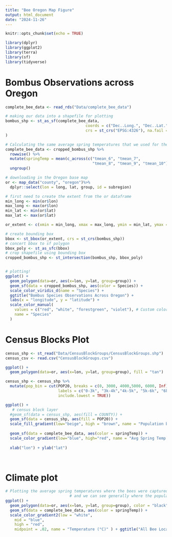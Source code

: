 ```yaml
---
title: "Bee Oregon Map Figure"
output: html_document
date: "2024-11-26"
---
```


```r
knitr::opts_chunk$set(echo = TRUE)

library(dplyr)
library(ggplot2)
library(terra)
library(sf)
library(tidyverse)

```


# Bombus Observations across Oregon

```r
complete_bee_data <- read_rds("Data/complete_bee_data")

# making our data into a shapefile for plotting
bombus_shp <- st_as_sf(complete_bee_data,
                                   coords = c("Dec..Long.", "Dec..Lat."),
                                   crs = st_crs("EPSG:4326"), na.fail = FALSE	
)

# Calculating the same average spring temperatures that we used for the model 
complete_bee_data <- cropped_bombus_shp %>%
  rowwise() %>%
  mutate(springTemp = mean(c_across(c("tmean_6", "tmean_7", 
                                      "tmean_8", "tmean_9", "tmean_10")), na.rm = TRUE)) %>%
  ungroup()

# downloading in the Oregon base map 
or <- map_data("county", "oregon")%>% 
  dplyr::select(lon = long, lat, group, id = subregion)

# first need to create the extent from the or dataframe
min_long <- min(or$lon)
max_long <- max(or$lon)
min_lat <- min(or$lat)
max_lat <- max(or$lat)

or_extent <- c(xmin = min_long, xmax = max_long, ymin = min_lat, ymax = max_lat)

# create bounding box
bbox <- st_bbox(or_extent, crs = st_crs(bombus_shp))
# concert bbox to sf polygon
bbox_poly <- st_as_sfc(bbox)
# crop shapefile using bounding box
cropped_bombus_shp <- st_intersection(bombus_shp, bbox_poly)


# plotting!
ggplot() +
  geom_polygon(data=or, aes(x=lon, y=lat, group=group)) +
  geom_sf(data = cropped_bombus_shp, aes(color = Species)) +
  scale_color_viridis_d(name = "Species") + 
  ggtitle("Bombus Species Observations Across Oregon") + 
  labs(x = "longitude", y = "latitude") + 
  scale_color_manual(
    values = c("red", "white", "forestgreen", "violet"), # Custom colors for each species
    name = "Species"
  ) 
```

# Census Blocks Plot

```r

census_shp <- st_read("Data/CensusBlockGroups/CensusBlockGroups.shp")
census_csv <- read.csv("CensusBlockGroups.csv")

ggplot() +
  geom_polygon(data=or, aes(x=lon, y=lat, group=group), fill = "tan")

census_shp <- census_shp %>%
  mutate(pop_bin = cut(POP20, breaks = c(0, 3000, 4000,5000, 6000, Inf),
                       labels = c("0-3k", "3k-4k","4k-5k", "5k-6k", "6k+"),
                       include.lowest = TRUE))

ggplot() +
   # census block layer
  #geom_sf(data = census_shp, aes(fill = COUNTY)) + 
  geom_sf(data = census_shp, aes(fill = POP20)) + 
  scale_fill_gradient(low="beige", high = "brown", name = "Population by Census Block") + 
  
  geom_sf(data = complete_bee_data, aes(color = springTemp)) +
  scale_color_gradient(low="blue", high="red", name = "Avg Spring Temp °C (Feb-June)") + ggtitle("All Bee Locations with Census Blocks and Spring Temperature Info") + theme(plot.title = element_text(hjust = 0.3, vjust = 3)) + 
  
  xlab("lon") + ylab("lat") 

  


```


# Climate plot
```r

# Plotting the average spring temperatures where the bees were captured, and outlining the counties
                            # and we can see generally where the populated areas are
ggplot() +
  geom_polygon(data=or, aes(x=lon, y=lat, group=group), color = "black", fill = "tan")+
  geom_sf(data = complete_bee_data, aes(color = springTemp)) +
  scale_color_gradient2(low = "white", 
    mid = "blue", 
    high = "red", 
    midpoint = .02, name = "Temperature (°C)" ) + ggtitle("All Bee Locations with Average Spring (Feb-June) Temperatures (°C)") + theme(plot.title = element_text(hjust = 0.5)) + xlab("Longitude") + ylab("Latitude")



```
